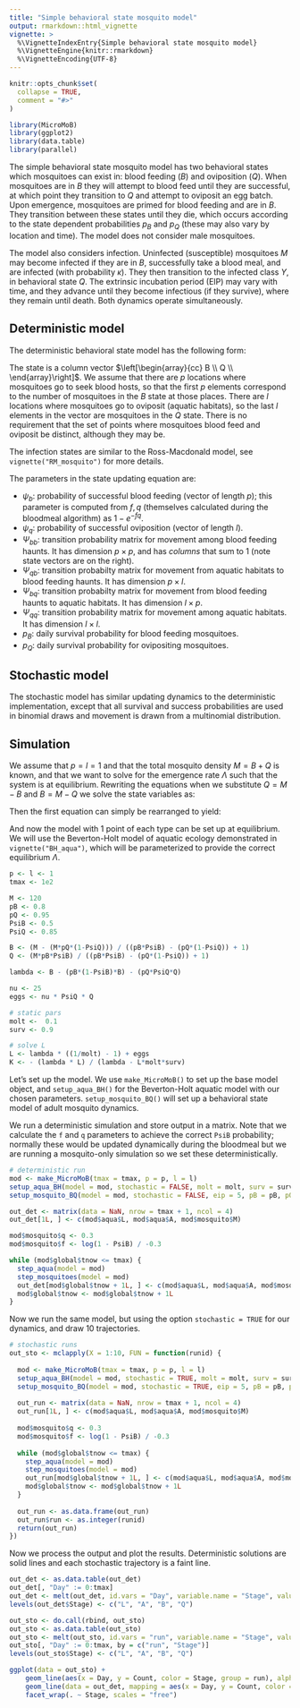 ```yaml
---
title: "Simple behavioral state mosquito model"
output: rmarkdown::html_vignette
vignette: >
  %\VignetteIndexEntry{Simple behavioral state mosquito model}
  %\VignetteEngine{knitr::rmarkdown}
  %\VignetteEncoding{UTF-8}
---
```


```r
knitr::opts_chunk$set(
  collapse = TRUE,
  comment = "#>"
)
```

```r
library(MicroMoB)
library(ggplot2)
library(data.table)
library(parallel)
```

The simple behavioral state mosquito model has two behavioral states which mosquitoes can exist in: blood feeding ($B$) and
oviposition ($Q$). When mosquitoes are in $B$ they will attempt to blood feed until they are successful, at which point they
transition to $Q$ and attempt to oviposit an egg batch. Upon emergence, mosquitoes are primed for blood feeding and are in $B$.
They transition between these states until they die, which occurs according to the state dependent probabilities $p_{B}$ and $p_{Q}$
(these may also vary by location and time). The model does not consider male mosquitoes.

The model also considers infection. Uninfected (susceptible) mosquitoes $M$ may become infected if they are in $B$, successfully
take a blood meal, and are infected (with probability $\kappa$). They then transition to the infected class $Y$, in behavioral state $Q$.
The extrinsic incubation period (EIP) may vary with time, and they advance until they become infectious (if they survive), where they
remain until death. Both dynamics operate simultaneously.

## Deterministic model

The deterministic behavioral state model has the following form:

\begin{equation}
\left[
\begin{array}{cc}
B_{t+1}  \\   
Q_{t+1}  \\ 
\end{array}
\right]
= 
\left[
\begin{array}{ccc}
 (1 - \psi_b) \Psi_{b  b} &  \psi_q \Psi_{q  b} \\
 \psi_b \Psi_{b  q} &  (1 - \psi_q) \Psi_{q  q}  \\ 
\end{array}
\right]  
\left[
\begin{array}{cc}
p_b B_{t} \\   
p_q Q_{t} \\   
\end{array}
\right]
+
\left[
\begin{array}{c}
\Lambda_{t}  \\   
0 \\
\end{array}
\right]
\end{equation}

The state is a column vector $\left[\begin{array}{cc} B \\  Q \\  \end{array}\right]$. We assume that there are $p$ locations where mosquitoes
go to seek blood hosts, so that the first $p$ elements correspond to the number of mosquitoes in the $B$ state at those places. There are $l$ locations
where mosquitoes go to oviposit (aquatic habitats), so the last $l$ elements in the vector are mosquitoes in the $Q$ state. There is no requirement
that the set of points where mosquitoes blood feed and oviposit be distinct, although they may be.

The infection states are similar to the Ross-Macdonald model, see `vignette("RM_mosquito")` for more details.

The parameters in the state updating equation are:

  * $\psi_b$: probability of successful blood feeding (vector of length $p$); this parameter is computed from $f, q$ (themselves calculated during the bloodmeal algorithm) as $1-e^{-fq}$.
  * $\psi_q$: probability of successful oviposition (vector of length $l$).
  * $\Psi_{b b}$: transition probability matrix for movement among blood feeding haunts. It has dimension $p\times p$, and has _columns_ that sum to 1 (note state vectors are on the right).
  * $\Psi_{q b}$: transition probabilty matrix for movement from aquatic habitats to blood feeding haunts. It has dimension $p\times l$.
  * $\Psi_{b q}$: transition probabilty matrix for movement from blood feeding haunts to aquatic habitats. It has dimension $l\times p$.
  * $\Psi_{q q}$: transition probability matrix for movement among aquatic habitats. It has dimension $l\times l$. 
  * $p_{B}$: daily survival probability for blood feeding mosquitoes.
  * $p_{Q}$: daily survival probability for ovipositing mosquitoes.
  
## Stochastic model

The stochastic model has similar updating dynamics to the deterministic implementation,
except that all survival and success probabilities are used in binomial draws and
movement is drawn from a multinomial distribution.

## Simulation

We assume that $p = l = 1$ and that the total mosquito density $M = B + Q$ is known, and that we want to solve
for the emergence rate $\Lambda$ such that the system is at equilibrium. Rewriting the 
equations when we substitute $Q = M - B$ and $B = M - Q$ we solve the state variables as:

\begin{equation}
Q = \frac{Mp_{B}\Psi_{B}}{p_{B}\Psi_{B} - p_{Q}(1-\Psi_{Q}) + 1} \\
B = \frac{M-Mp_{Q}(1-\Psi_{Q})}{p_{B}\Psi_{B} - p_{Q}(1-\Psi_{Q}) + 1}
\end{equation}

Then the first equation can simply be rearranged to yield:

\begin{equation}
\Lambda = B - p_{B}(1-\Psi_{B})B - p_{Q}\Psi_{Q}Q
\end{equation}

And now the model with 1 point of each type can be set up at equilibrium. We will
use the Beverton-Holt model of aquatic ecology demonstrated in `vignette("BH_aqua")`,
which will be parameterized to provide the correct equilibrium $\Lambda$.

```R
p <- l <- 1
tmax <- 1e2

M <- 120
pB <- 0.8
pQ <- 0.95
PsiB <- 0.5
PsiQ <- 0.85

B <- (M - (M*pQ*(1-PsiQ))) / ((pB*PsiB) - (pQ*(1-PsiQ)) + 1)
Q <- (M*pB*PsiB) / ((pB*PsiB) - (pQ*(1-PsiQ)) + 1)

lambda <- B - (pB*(1-PsiB)*B) - (pQ*PsiQ*Q)

nu <- 25
eggs <- nu * PsiQ * Q

# static pars
molt <-  0.1
surv <- 0.9

# solve L
L <- lambda * ((1/molt) - 1) + eggs
K <- - (lambda * L) / (lambda - L*molt*surv)
```

Let's set up the model. We use `make_MicroMoB()` to set up the base model object, and
`setup_aqua_BH()` for the Beverton-Holt aquatic model with our chosen parameters.
`setup_mosquito_BQ()` will set up a behavioral state model of adult mosquito dynamics.

We run a deterministic simulation and store output in a matrix. Note that we calculate
the `f` and `q` parameters to achieve the correct `PsiB` probability; normally these
would be updated dynamically during the bloodmeal but we are running a mosquito-only
simulation so we set these deterministically.

```R
# deterministic run
mod <- make_MicroMoB(tmax = tmax, p = p, l = l)
setup_aqua_BH(model = mod, stochastic = FALSE, molt = molt, surv = surv, K = K, L = L)
setup_mosquito_BQ(model = mod, stochastic = FALSE, eip = 5, pB = pB, pQ = pQ, psiQ = PsiQ, Psi_bb = matrix(1), Psi_bq = matrix(1), Psi_qb = matrix(1), Psi_qq = matrix(1), nu = nu, M = c(B, Q), Y = matrix(0, nrow = 2, ncol = 6))

out_det <- matrix(data = NaN, nrow = tmax + 1, ncol = 4)
out_det[1L, ] <- c(mod$aqua$L, mod$aqua$A, mod$mosquito$M)

mod$mosquito$q <- 0.3
mod$mosquito$f <- log(1 - PsiB) / -0.3

while (mod$global$tnow <= tmax) {
  step_aqua(model = mod)
  step_mosquitoes(model = mod)
  out_det[mod$global$tnow + 1L, ] <- c(mod$aqua$L, mod$aqua$A, mod$mosquito$M)
  mod$global$tnow <- mod$global$tnow + 1L
}
```

Now we run the same model, but using the option `stochastic = TRUE` for our dynamics,
and draw 10 trajectories.

```R
# stochastic runs
out_sto <- mclapply(X = 1:10, FUN = function(runid) {
  
  mod <- make_MicroMoB(tmax = tmax, p = p, l = l)
  setup_aqua_BH(model = mod, stochastic = TRUE, molt = molt, surv = surv, K = K, L = L)
  setup_mosquito_BQ(model = mod, stochastic = TRUE, eip = 5, pB = pB, pQ = pQ, psiQ = PsiQ, Psi_bb = matrix(1), Psi_bq = matrix(1), Psi_qb = matrix(1), Psi_qq = matrix(1), nu = nu, M = c(B, Q), Y = matrix(0, nrow = 2, ncol = 6))
  
  out_run <- matrix(data = NaN, nrow = tmax + 1, ncol = 4)
  out_run[1L, ] <- c(mod$aqua$L, mod$aqua$A, mod$mosquito$M)
  
  mod$mosquito$q <- 0.3
  mod$mosquito$f <- log(1 - PsiB) / -0.3
  
  while (mod$global$tnow <= tmax) {
    step_aqua(model = mod)
    step_mosquitoes(model = mod)
    out_run[mod$global$tnow + 1L, ] <- c(mod$aqua$L, mod$aqua$A, mod$mosquito$M)
    mod$global$tnow <- mod$global$tnow + 1L
  }
  
  out_run <- as.data.frame(out_run)
  out_run$run <- as.integer(runid)
  return(out_run)
})
```

Now we process the output and plot the results. Deterministic solutions are solid lines
and each stochastic trajectory is a faint line.

```R
out_det <- as.data.table(out_det)
out_det[, "Day" := 0:tmax]
out_det <- melt(out_det, id.vars = "Day", variable.name = "Stage", value.name = "Count")
levels(out_det$Stage) <- c("L", "A", "B", "Q")

out_sto <- do.call(rbind, out_sto)
out_sto <- as.data.table(out_sto)
out_sto <- melt(out_sto, id.vars = "run", variable.name = "Stage", value.name = "Count")
out_sto[, "Day" := 0:tmax, by = c("run", "Stage")]
levels(out_sto$Stage) <- c("L", "A", "B", "Q")

ggplot(data = out_sto) +
    geom_line(aes(x = Day, y = Count, color = Stage, group = run), alpha = 0.35) +
    geom_line(data = out_det, mapping = aes(x = Day, y = Count, color = Stage)) +
    facet_wrap(. ~ Stage, scales = "free")
```
